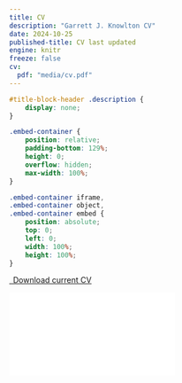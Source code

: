 ```yaml
---
title: CV
description: "Garrett J. Knowlton CV"
date: 2024-10-25
published-title: CV last updated
engine: knitr
freeze: false
cv:
  pdf: "media/cv.pdf"
---
```


```css
#title-block-header .description {
    display: none;
}
```

```css
.embed-container {
    position: relative;
    padding-bottom: 129%;
    height: 0;
    overflow: hidden;
    max-width: 100%;
}

.embed-container iframe,
.embed-container object,
.embed-container embed {
    position: absolute;
    top: 0;
    left: 0;
    width: 100%;
    height: 100%;
}
```

<p class="text-center">

<a class="btn btn-primary btn-lg cv-download" href="`r rmarkdown::metadata$cv$pdf`" target="_blank"> <i class="fa-solid fa-file-arrow-down"></i> Download current CV </a>

</p>

::: embed-container
<iframe src="`r rmarkdown::metadata$cv$pdf`" style="border: 0.5px">

</iframe>
:::
